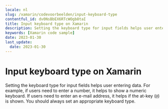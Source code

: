```yaml
---
locale: nl
slug: /xamarin/codevoorbeelden/input-keyboard-type
contentful_id: dv0NsBbEX6RTcWOgb8taI
title: Input keyboard type on Xamarin
description: Setting the keyboard type for input fields helps user entering data.
keywords: [Xamarin code sample]
date: 2023-01-30
last_update:
  date: 2023-01-30
---
```


# Input keyboard type on Xamarin

Setting the keyboard type for input fields helps user entering data. For example, if users need to enter a number, it helps to show a numeric keyboard. If users need to enter an e-mail address, it helps if the at-key (`@`) is shown. You should always set an appropriate keyboard type.

<CodeSample id="input-keyboard-type" locale="nl" platform="xamarin"/>
